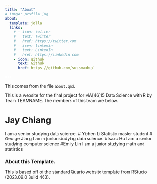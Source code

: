 ```yaml
---
title: "About"
# image: profile.jpg
about:
  template: jolla
  links:
    # - icon: twitter
    #   text: Twitter
    #   href: https://twitter.com
    # - icon: linkedin
    #   text: LinkedIn
    #   href: https://linkedin.com
    - icon: github
      text: Github
      href: https://github.com/sussmanbu/

---
```



This comes from the file `about.qmd`.

This is a website for the final project for MA[46]15 Data Science with R by Team TEAMNAME.
The members of this team are below.

# Jay Chiang
I am a senior studying data science.
# Yichen Li
Statistic  master student
# George Jiang
I am a junior studying data science.
#Isaac Hu
I am a senior studying computer science
#Emily Lin
I am a junior studying math and statistics

<!-- Please leave in the information below -->

### About this Template.

This is based off of the standard Quarto website template from RStudio (2023.09.0 Build 463).

